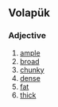 ==Volapük==

===Adjective===
{{head|vo|adjective}}

# [[ample]]
# [[broad]]
# [[chunky]]
# [[dense]]
# [[fat]]
# [[thick]]